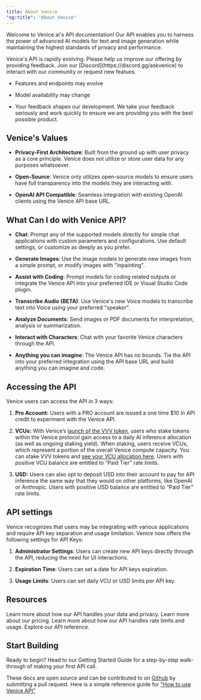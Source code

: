 ```yaml
---
title: About Venice
"og:title": "About Venice" 
---
```


Welcome to Venice.ai's API documentation! Our API enables you to harness the power of advanced AI models for text and image generation while maintaining the highest standards of privacy and performance.

<Warning>
  Venice's API is rapidly evolving. Please help us improve our offering by providing feedback. Join our [Discord](https://discord.gg/askvenice) to interact with our community or request new featues. 

  * Features and endpoints may evolve

  * Model availability may change

  * Your feedback shapes our development. We take your feedback seriously and work quickly to ensure we are providing you with the best possible product.
</Warning>


## Venice's Values

* **Privacy-First Architecture**: Built from the ground up with user privacy as a core principle. Venice does not utilize or store user data for any purposes whatsoever. 

* **Open-Source**: Venice only utilizes open-source models to ensure users have full transparency into the models they are interacting with.

* **OpenAI API Compatible**: Seamless integration with existing OpenAI clients using the Venice API base URL.

## What Can I do with Venice API?

* **Chat**: Prompt any of the supported models directly for simple chat applications with custom parameters and configurations. Use default settings, or customize as deeply as you prefer. 

* **Generate Images**: Use the image models to generate new images from a simple prompt, or modify images with "inpainting". 

* **Assist with Coding**: Prompt models for coding related outputs or integrate the Venice API into your preferred IDE or Visual Studio Code plugin. 

* **Transcribe Audio (BETA)**: Use Venice's new Voice models to transcribe text into Voice using your preferred "speaker".

* **Analyze Documents**: Send images or PDF documents for interpretation, analysis or summarization. 

* **Interact with Characters**: Chat with your favorite Venice characters through the API.

* **Anything you can imagine**: The Venice API has no bounds. Tie the API into your preferred integration using the API base URL and build anything you can imagine and code. 


## Accessing the API

Venice users can access the API in 3 ways:

1. **Pro Account:** Users with a PRO account are issued a one time $10 in API credit to experiment with the Venice API.

2. **VCUs:** With Venice’s [launch of the VVV token](https://venice.ai/blog/introducing-the-venice-token-vvv), users who stake tokens within the Venice protocol gain access to a daily AI inference allocation (as well as ongoing staking yield). When staking, users receive VCUs, which represent a portion of the overall Venice compute capacity. You can stake VVV tokens and [see your VCU allocation here](https://venice.ai/token). Users with positive VCU balance are entitled to “Paid Tier” rate limits.

3. **USD:** Users can also opt to deposit USD into their account to pay for API inference the same way that they would on other platforms, like OpenAI or Anthropic. Users with positive USD balance are entitled to “Paid Tier” rate limits.

## API settings

Venice recognizes that users may be integrating with various applications and require API key separation and usage limitation. Venice now offers the following settings for API Keys:

1. **Administrator Settings**: Users can create new API keys directly through the API, reducing the need for UI interactions. 

2. **Expiration Time**: Users can set a date for API keys expiration.

3. **Usage Limits**: Users can set daily VCU or USD limits per API key. 

## Resources

<CardGroup cols={2}>
  <Card title="Our Privacy Commitment" href="/overview/privacy" icon="shield-halved">
    Learn more about how our API handles your data and privacy.
  </Card>

  <Card title="Pricing" href="/overview/pricing" icon="dollar-sign">
    Learn more about our pricing.
  </Card>

  <Card title="Rate Limits & Usage" href="/api-reference/rate-limiting" icon="stopwatch">
    Learn more about how our API handles rate limits and usage.
  </Card>

  <Card title="API Reference" href="/api-reference" icon="rectangle-code">
    Explore our API reference.
  </Card>
</CardGroup>

## Start Building

<Card horizontal title="Getting Started" href="/overview/getting-started" icon="rocket">
  Ready to begin? Head to our Getting Started Guide for a step-by-step walk-through of making your first API call.
</Card>

These docs are open source and can be contributed to on [Github](https://github.com/veniceai/api-docs) by submitting a pull request. Here is a simple reference guide for ["How to use Venice API"](https://venice.ai/blog/how-to-use-venice-api)